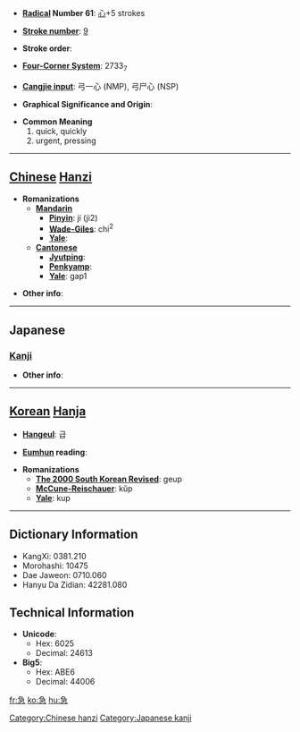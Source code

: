 * '''[[Wiktionary:Chinese radical index| Radical]] Number 61''': [[Wiktionary:Chinese radical index 心|心]]+5 strokes

* '''[[Wiktionary:Chinese total strokes index|Stroke number]]''': [[Wiktionary:Chinese total strokes index 9|9]]

* '''Stroke order''': 

* '''[[Wiktionary:Chinese four corner index|Four-Corner System]]''': 2733<sub>7</sub>

* '''[[Wiktionary:Chinese Cangjie index|Cangjie input]]''': 弓一心 (NMP), 弓尸心 (NSP)

* '''Graphical Significance and Origin''': 

* '''Common Meaning'''
*#quick, quickly
*# urgent, pressing


----

== [[Chinese]] [[Hanzi]] ==

* '''Romanizations'''
** '''[[Mandarin]]'''
*** '''[[Pinyin]]''': jí (ji2)
*** '''[[Wade-Giles]]''': chi<sup>2</sup>
*** '''[[Yale]]''': 
** '''[[Cantonese]]'''
*** '''[[Jyutping]]''':
*** '''[[Penkyamp]]''': 
*** '''[[Yale]]''': gap1

* '''Other info''': 

----

==Japanese==
===[[Kanji]]===
{{kanji|on readings=[[きゅう]] (kyū)
|kun readings=[[いそぐ]] (isogu)
}}

* '''Other info''':  

----

== [[Korean]] [[Hanja]] ==

* '''[[Hangeul]]''': 급

* '''[[Eumhun]] reading''': 

* '''Romanizations'''
** '''[[The 2000 South Korean Revised Romanization|The 2000 South Korean Revised]]''': geup
** '''[[McCune-Reischauer]]''': kŭp
** '''[[Yale]]''': kup

----

== Dictionary Information ==

* KangXi: 0381.210
* Morohashi: 10475
* Dae Jaweon: 0710.060
* Hanyu Da Zidian: 42281.080

== Technical Information ==

* '''Unicode''':
** Hex: 6025
** Decimal: 24613
* '''Big5''':
** Hex: ABE6
** Decimal: 44006

[[Category:Chinese hanzi]]
[[Category:Japanese kanji]]

[[fr:急]]
[[ko:急]]
[[hu:急]]